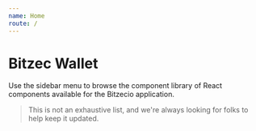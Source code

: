 ```yaml
---
name: Home
route: /
---
```


# Bitzec Wallet

Use the sidebar menu to browse the component library of React components available for the Bitzecio application.

> This is not an exhaustive list, and we're always looking for folks to help keep it updated.

